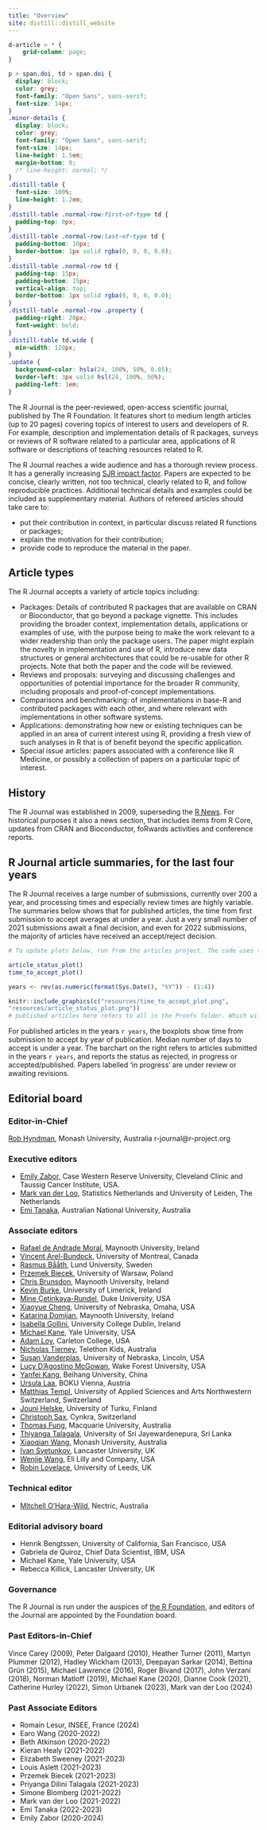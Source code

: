 ```yaml
---
title: "Overview"
site: distill::distill_website
---
```


```css
d-article > * {
    grid-column: page;
}

p > span.doi, td > span.doi {
  display: block;
  color: grey;
  font-family: "Open Sans", sans-serif;
  font-size: 14px;
}
.minor-details {
  display: block;
  color: grey;
  font-family: "Open Sans", sans-serif;
  font-size: 14px;
  line-height: 1.5em;
  margin-bottom: 0;
  /* line-height: normal; */
}
.distill-table {
  font-size: 100%;
  line-height: 1.2em;
}
.distill-table .normal-row:first-of-type td {
  padding-top: 0px;
}
.distill-table .normal-row:last-of-type td {
  padding-bottom: 10px;
  border-bottom: 1px solid rgba(0, 0, 0, 0.0);
}
.distill-table .normal-row td {
  padding-top: 15px;
  padding-bottom: 15px;
  vertical-align: top;
  border-bottom: 1px solid rgba(0, 0, 0, 0.0);
}
.distill-table .normal-row .property {
  padding-right: 20px;
  font-weight: bold;
}
.distill-table td.wide {
  min-width: 120px;
}
.update {
  background-color: hsla(24, 100%, 50%, 0.05);
  border-left: 3px solid hsl(24, 100%, 50%);
  padding-left: 1em;
}
```

The R Journal is the peer-reviewed, open-access scientific journal, published by The R Foundation. It features short to medium length articles (up to 20 pages) covering topics of interest to users and developers of R. For example, description and implementation details of R packages, surveys or reviews of R software related to a particular area, applications of R software or descriptions of teaching resources related to R.

The R Journal reaches a wide audience and has a thorough review process. It has a generally increasing [SJR impact factor](https://www.scimagojr.com/journalsearch.php?q=21100255423&amp;tip=sid&amp;exact=no). Papers are expected to be concise, clearly written, not too technical, clearly related to R, and follow reproducible practices. Additional technical details and examples could be included as supplementary material. Authors of refereed articles should take care to:

* put their contribution in context, in particular discuss related R functions or packages;
* explain the motivation for their contribution;
* provide code to reproduce the material in the paper. </td>

## Article types

The R Journal accepts a variety of article topics including:

<!-- Following revision of the content description of The R Journal, from January 2017 submitted articles may include: -->

- Packages: Details of contributed R packages that are available on CRAN or Bioconductor, that go beyond a package vignette. This includes providing the broader context, implementation details, applications or examples of use, with the purpose being to make the work relevant to a wider readership than only the package users. The paper might explain the novelty in implementation and use of R, introduce new data structures or general architectures that could be re-usable for other R projects. Note that both the paper and the code will be reviewed.
- Reviews and proposals: surveying and discussing challenges and opportunities of potential importance for the broader R community, including proposals and proof-of-concept implementations.
- Comparisons and benchmarking: of implementations in base-R and contributed packages with each other, and where relevant with implementations in other software systems.
- Applications: demonstrating how new or existing techniques can be applied in an area of current interest using R, providing a fresh view of such analyses in R that is of benefit beyond the specific application.
- Special issue articles: papers associated with a conference like R Medicine, or possibly a collection of papers on a particular topic of interest.

## History

The R Journal was established in 2009, superseding the [R News](http://www.r-project.org/doc/Rnews/index.html).  For historical purposes it also a news section, that includes items from R Core, updates from CRAN and Bioconductor, foRwards activities and conference reports.

## R Journal article summaries, for the last four years

The R Journal receives a large number of submissions, currently over 200 a year, and processing times and especially review times are highly variable. The summaries below shows that for published articles, the time from first submission to accept averages at under a year.
Just a very small number of 2021 submissions await a final decision, and even for 2022 submissions, the majority of  articles have received an accept/reject decision.

```r
# To update plots below, run from the articles project. The code uses tablulate_articles, which runs only from articles.

article_status_plot()
time_to_accept_plot()
```
```r
years <- rev(as.numeric(format(Sys.Date(), "%Y")) - (1:4))

```


```r

knitr::include_graphics(c("resources/time_to_accept_plot.png",
"resources/article_status_plot.png"))
# published articles here refers to all in the Proofs folder. Which will coincide with website when published.
```

For published articles in the years `r years`, the boxplots show time from submission to accept by year of publication. Median number of days to accept is under a year. The barchart on the right refers to articles submitted in the years `r years`, and reports the status as
rejected, in progress or accepted/published. Papers labelled 'in progress' are under review or awaiting revisions.



## Editorial board

### Editor-in-Chief

[Rob Hyndman](https://robjhyndman.com), Monash University, Australia r-journal@r-project.org

### Executive editors

- [Emily Zabor](https://www.emilyzabor.com), Case Western Reserve University, Cleveland Clinic and Taussig Cancer Institute, USA.
- [Mark van der Loo](https://www.markvanderloo.eu), Statistics Netherlands and University of Leiden, The Netherlands
- [Emi Tanaka](https://emitanaka.org), Australian National University, Australia

### Associate editors

- [Rafael de Andrade Moral](https://rafamoral.github.io), Maynooth University, Ireland
- [Vincent Arel-Bundock](https://arelbundock.com), University of Montreal, Canada
- [Rasmus Bååth](https://www.sumsar.net), Lund University, Sweden
- [Przemek Biecek](https://pbiecek.github.io), University of Warsaw, Poland
- [Chris Brunsdon](https://www.maynoothuniversity.ie/faculty-social-sciences/our-people/chris-brunsdon), Maynooth University, Ireland
- [Kevin Burke](https://kevinburke.ie), University of Limerick, Ireland
- [Mine Çetinkaya-Rundel](https://mine-cr.com), Duke University, USA
- [Xiaoyue Cheng](https://chxy.github.io), University of Nebraska, Omaha, USA
- [Katarina Domijan](https://www.maynoothuniversity.ie/faculty-science-engineering/our-people/katarina-domijan), Maynooth University, Ireland
- [Isabella Gollini](https://igollini.github.io), University College Dublin, Ireland
- [Michael Kane](https://campuspress.yale.edu/fdstest/michael-j-kane/), Yale University, USA
- [Adam Loy](https://aloy.rbind.io), Carleton College, USA
- [Nicholas Tierney](https://www.njtierney.com), Telethon Kids, Australia
- [Susan Vanderplas](https://srvanderplas.github.io), University of Nebraska, Lincoln, USA
- [Lucy D'Agostino McGowan](https://www.lucymcgowan.com), Wake Forest University, USA
- [Yanfei Kang](https://yanfei.site), Beihang University, China
- [Ursula Laa](https://uschilaa.github.io), BOKU Vienna, Austria
- [Matthias Templ](https://www.fhnw.ch/de/personen/matthias-templ), University of Applied Sciences and Arts Northwestern Switzerland, Switzerland
- [Jouni Helske](https://jounihelske.netlify.app), University of Turku, Finland
- [Christoph Sax](https://github.com/christophsax), Cynkra, Switzerland
- [Thomas Fung](https://github.com/thomas-fung), Macquarie University, Australia
- [Thiyanga Talagala](https://thiyanga.netlify.app), University of Sri Jayewardenepura, Sri Lanka
- [Xiaoqian Wang](https://xqnwang.rbind.io), Monash University, Australia
- [Ivan Svetunkov](https://github.com/config-i1/), Lancaster University, UK
- [Wenjie Wang](https://wwenjie.org), Eli Lilly and Company, USA
- [Robin Lovelace](https://www.robinlovelace.net), University of Leeds, UK

### Technical editor

- [Mitchell O'Hara-Wild](https://mitchelloharawild.com), Nectric, Australia

### Editorial advisory board

- Henrik Bengtssen, University of California, San Francisco, USA
- Gabriela de Quiroz, Chief Data Scientist, IBM, USA
- Michael Kane, Yale University, USA
- Rebecca Killick, Lancaster University, UK

### Governance

The R Journal is run under the auspices of [the R Foundation](https://www.r-project.org/foundation/), and editors of the Journal are appointed by the Foundation board.

### Past Editors-in-Chief

Vince Carey (2009), Peter Dalgaard (2010), Heather Turner (2011), Martyn
Plummer (2012), Hadley Wickham (2013), Deepayan Sarkar (2014), Bettina Grün
(2015), Michael Lawrence (2016), Roger Bivand (2017), John Verzani (2018),
Norman Matloff (2019), Michael Kane (2020), Dianne Cook (2021), Catherine
Hurley (2022), Simon Urbanek (2023), Mark van der Loo (2024)

### Past Associate Editors

- Romain Lesur, INSEE, France (2024)
- Earo Wang (2020-2022)
- Beth Atkinson (2020-2022)
- Kieran Healy (2021-2022)
- Elizabeth Sweeney (2021-2023)
- Louis Aslett (2021-2023)
- Przemek Biecek (2021-2023)
- Priyanga Dilini Talagala (2021-2023)
- Simone Blomberg (2021-2022)
- Mark van der Loo (2021-2022)
- Emi Tanaka (2022-2023)
- Emily Zabor (2020-2024)
